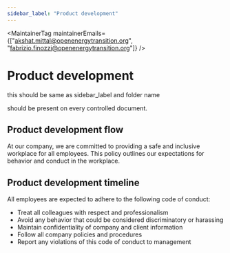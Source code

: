 ```yaml
---
sidebar_label: "Product development"
---
```



<MaintainerTag maintainerEmails={["akshat.mittal@openenergytransition.org", "fabrizio.finozzi@openenergytransition.org"]} />

# Product development
this should be same as sidebar_label and folder name

<ControlledDocBanner />

should be present on every controlled document.

## Product development flow

At our company, we are committed to providing a safe and inclusive workplace for all employees. This policy outlines our expectations for behavior and conduct in the workplace.

## Product development timeline

All employees are expected to adhere to the following code of conduct:

- Treat all colleagues with respect and professionalism
- Avoid any behavior that could be considered discriminatory or harassing
- Maintain confidentiality of company and client information
- Follow all company policies and procedures
- Report any violations of this code of conduct to management